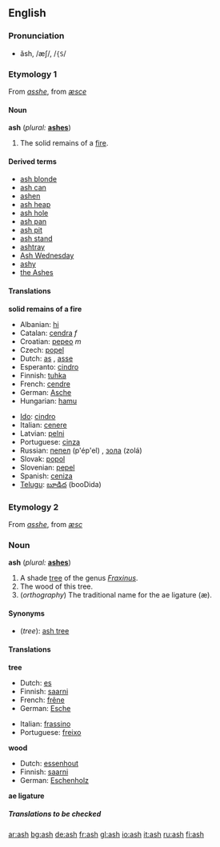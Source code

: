 {{see|Ash}}
==English==

===Pronunciation===
*ăsh, /æʃ/, /<tt>{S</tt>/

===Etymology 1===
From {{ME.}} ''[[asshe]]'', from {{OE.}} ''[[æsce]]''

====Noun====
'''ash''' (''plural:'' '''[[ashes]]''')

#The solid remains of a [[fire]].

====Derived terms====
*[[ash blonde]]
*[[ash can]]
*[[ashen]]<!--belongs on the page for "ashen": Polish-popiół-->
*[[ash heap]]
*[[ash hole]]
*[[ash pan]]
*[[ash pit]]
*[[ash stand]]
*[[ashtray]]
*[[Ash Wednesday]]
*[[ashy]]
*[[the Ashes]]<!--in cricket-->

====Translations====
'''solid remains of a fire'''
{{top}}
*Albanian: [[hi]]
*Catalan: [[cendra]] ''f''
*Croatian: [[pepeo]] ''m''
*Czech: [[popel]]
*Dutch: [[as#Dutch|as]] {{f}}, [[asse#Dutch|asse]] {{f}}
*Esperanto: [[cindro]]
*Finnish: [[tuhka]]
*French: [[cendre]] {{m}}
*German: [[Asche]] {{f}}
*Hungarian: [[hamu]]
{{mid}}
*[[Ido]]: [[cindro]]
*Italian: [[cenere]] {{f}}
*Latvian: [[pelni]] {{m}} {{p}}
*Portuguese: [[cinza]] {{f}}
*Russian: [[пепел]] (p'ép'el) {{m}}, [[зола]] (zolá) {{f}}
*Slovak: [[popol]]
*Slovenian: [[pepel]]
*Spanish: [[ceniza]] {{f}}
*[[Telugu]]: [[బూడిద]] (booDida)
{{bottom}}

===Etymology 2===
From {{ME.}} ''[[asshe]]'', from {{OE.}} ''[[æsc]]''

===Noun===
'''ash''' (''plural:'' '''[[ashes]]''')
#A shade [[tree]] of the genus ''[[Fraxinus]]''.
#The wood of this tree.
#(''orthography'') The traditional name for the ae ligature (æ).

====Synonyms====
*(''tree''): [[ash tree]]

====Translations====
'''tree'''
{{top}}
*Dutch: [[es#Dutch|es]] {{m}}
*Finnish: [[saarni]]
*French: [[frêne]] {{m}}
*German: [[Esche]] {{f}}
{{mid}}
*Italian: [[frassino]] {{m}}
*Portuguese: [[freixo]] {{m}}
{{bottom}}

'''wood'''
{{top}}
*Dutch: [[essenhout]] {{n}}
*Finnish: [[saarni]]
*German: [[Eschenholz]] {{n}}
{{mid}}
{{bottom}}

'''ae ligature'''
{{top}}
{{mid}}
{{bottom}}

=====Translations to be checked=====
<!--remove this section when all translations have been put inot the appropriate table(s)
{{checktrans}}

*{{ttbc|Arabic}}: [[رماد]], [[سكن]], [[شجرة الدردار]], [[شحوب]]
*{{ttbc|Basque}}: [[errauts]] (1), [[lizar]] (3), [[lizarki]] (4) ([http://eu.wiktionary.org/wiki/lizar lizar], [http://eu.wiktionary.org/wiki/lizarki lizarki])
*{{ttbc|Bulgarian}}: [[пръст]] {{f}} (1), [[ясен]] {{m}} (3), [[ясеново дърво]] {{n}} (4)
*{{ttbc|Chinese}}: [[灰]] (huí), [[灰烬]](1); [[桉]], [[桉树]] (3)
*{{ttbc|Czech}}: [[popel]]  {{m}}  (1),  [[jasan]]  {{m}} (3),  [[jasanové dřevo]]  {{n}} (4)
*{{ttbc|Estonian}}: [[tuhk]] (1), [[saar#Estonian|saar]] (3)
*{{ttbc|Japanese}}: [[灰]] ([[はい]], hai), [[灰燼]] (かいじん, kaijin), [[灰がら]] (はいがら, haigara) (1); [[とねりこ]] (3)
*{{ttbc|Navajo}}: [[łeeh]] (into ashes)
*{{ttbc|Polish}}: [[popi&#243;&#322;]] {{m}} (1) , [[jesion]] {{m}} (3)
*{{ttbc|Romanian}}: [[cenuşă]] {{f}} (1)
*{{ttbc|Slovak}}: [[popol]]  {{m}} (1),  [[jaseň]]  {{m}} (3),   [[jaseňové drevo]]  {{n}} (4)

===See also===
*[[w:ash|Wikipedia article on ash (from a fire)]]
*[[w:ash tree|Wikipedia article on ash trees]]
*[[Yggdrasil]]

[[Category:Trees]]

[[bg:ash]]
[[de:ash]]
[[gl:ash]]
[[io:ash]]
[[it:ash]]
[[fi:ash]]
[[ar:ash]]
[[bg:ash]]
[[de:ash]]
[[fr:ash]]
[[gl:ash]]
[[io:ash]]
[[it:ash]]
[[ru:ash]]
[[fi:ash]]-->

[[ar:ash]]
[[bg:ash]]
[[de:ash]]
[[fr:ash]]
[[gl:ash]]
[[io:ash]]
[[it:ash]]
[[ru:ash]]
[[fi:ash]]